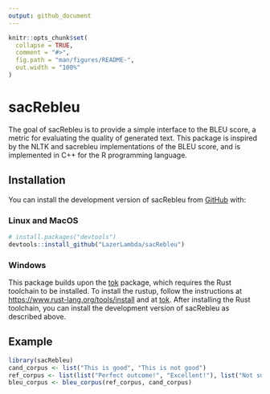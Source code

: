 ```yaml
---
output: github_document
---
```


<!-- README.md is generated from README.Rmd. Please edit that file -->

```r
knitr::opts_chunk$set(
  collapse = TRUE,
  comment = "#>",
  fig.path = "man/figures/README-",
  out.width = "100%"
)
```

# sacRebleu

<!-- badges: start -->
<!-- badges: end -->

The goal of sacRebleu is to provide a simple interface to the BLEU score, a metric for evaluating the quality of generated text.
This package is inspired by the NLTK and sacrebleu implementations of the BLEU score, and is implemented in C++ for the R programming language.

## Installation

You can install the development version of sacRebleu from [GitHub](https://github.com/) with:

### Linux and MacOS
``` r
# install.packages("devtools")
devtools::install_github("LazerLambda/sacRebleu")
```

### Windows
This package builds upon the [tok](https://github.com/mlverse/tok) package, which requires the Rust toolchain to be installed.
To install the rustup, follow the instructions at [https://www.rust-lang.org/tools/install](https://rustup.rs/) and at [tok](https://github.com/mlverse/tok).
After installing the Rust toolchain, you can install the development version of sacRebleu as described above.

## Example

```r
library(sacRebleu)
cand_corpus <- list("This is good", "This is not good")
ref_corpus <- list(list("Perfect outcome!", "Excellent!"), list("Not sufficient.", "Horrible."))
bleu_corpus <- bleu_corpus(ref_corpus, cand_corpus)
```

